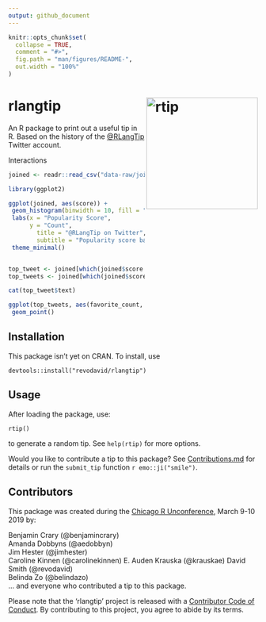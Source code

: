 ```yaml
---
output: github_document
---
```


<!-- README.md is generated from README.Rmd. Please edit that file -->

```r
knitr::opts_chunk$set(
  collapse = TRUE,
  comment = "#>",
  fig.path = "man/figures/README-",
  out.width = "100%"
)
```
# rlangtip <img src="./man/img/logo.png" alt="rtip" height="225px" align="right">

An R package to print out a useful tip in R. Based on the history of the [@RLangTip](http://twitter.com/RLangTip) Twitter account.

Interactions

```r
joined <- readr::read_csv("data-raw/joined.csv")

library(ggplot2)

ggplot(joined, aes(score)) +
 geom_histogram(binwidth = 10, fill = "light blue", color = "black") +
 labs(x = "Popularity Score", 
      y = "Count",
        title = "@RLangTip on Twitter", 
        subtitle = "Popularity score based on both retweets and favorites") +
 theme_minimal()


top_tweet <- joined[which(joined$score >= 1000),]
top_tweets <- joined[which(joined$score >= 400),]

cat(top_tweet$text)

ggplot(top_tweets, aes(favorite_count, retweet_count)) +
 geom_point()
```


## Installation

This package isn't yet on CRAN. To install, use

```
devtools::install("revodavid/rlangtip")
```

## Usage

After loading the package, use:

```
rtip()
```

to generate a random tip. See `help(rtip)` for more options.

Would you like to contribute a tip to this package? See [Contributions.md](Contributions.md) for details or run the `submit_tip` function `r emo::ji("smile")`.

## Contributors

This package was created during the [Chicago R Unconference](https://chirunconf.github.io/), March 9-10 2019 by:

Benjamin Crary (@benjamincrary)  
Amanda Dobbyns (@aedobbyn)  
Jim Hester (@jimhester)  
Caroline Kinnen (@carolinekinnen)
E. Auden Krauska (@krauskae)
David Smith (@revodavid)  
Belinda Zo (@belindazo)  
... and everyone who contributed a tip to this package.

Please note that the 'rlangtip' project is released with a [Contributor Code of Conduct](CODE_OF_CONDUCT.md). By contributing to this project, you agree to abide by its terms.
